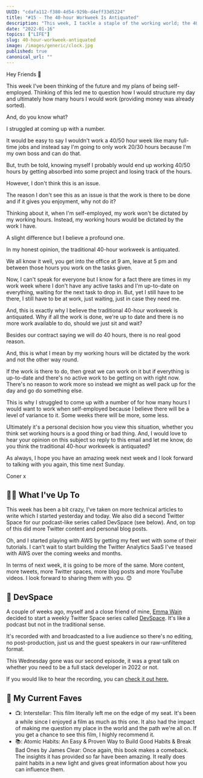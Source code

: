 ```yaml
---
UUID: "cdafa112-f380-4d54-929b-d4eff33d5224"
title: "#15 - The 40-hour Workweek Is Antiquated"
description: "This week, I tackle a staple of the working world; the 40-hour workweek. Is it time to rip it up and replace it? I think so and here's why."
date: "2022-01-16"
topics: ["LIFE"]
slug: 40-hour-workweek-antiquated
image: /images/generic/clock.jpg
published: true
canonical_url: ""
---
```


Hey Friends 👋

This week I've been thinking of the future and my plans of being self-employed. Thinking of this led me to question how I would structure my day and ultimately how many hours I would work (providing money was already sorted).

And, do you know what?

I struggled at coming up with a number.

It would be easy to say I wouldn't work a 40/50 hour week like many full-time jobs and instead say I'm going to only work 20/30 hours because I'm my own boss and can do that.

But, truth be told, knowing myself I probably would end up working 40/50 hours by getting absorbed into some project and losing track of the hours.

However, I don't think this is an issue.

The reason I don't see this as an issue is that the work is there to be done and if it gives you enjoyment, why not do it?

Thinking about it, when I'm self-employed, my work won't be dictated by my working hours. Instead, my working hours would be dictated by the work I have.

A slight difference but I believe a profound one.

In my honest opinion, the traditional 40-hour workweek is antiquated.

We all know it well, you get into the office at 9 am, leave at 5 pm and between those hours you work on the tasks given.

Now, I can't speak for everyone but I know for a fact there are times in my work week where I don't have any active tasks and I'm up-to-date on everything, waiting for the next task to drop in. But, yet I still have to be there, I still have to be at work, just waiting, just in case they need me.

And, this is exactly why I believe the traditional 40-hour workweek is antiquated. Why if all the work is done, we're up to date and there is no more work available to do, should we just sit and wait?

Besides our contract saying we will do 40 hours, there is no real good reason.

And, this is what I mean by my working hours will be dictated by the work and not the other way round.

If the work is there to do, then great we can work on it but if everything is up-to-date and there's no active work to be getting on with right now. There's no reason to work more so instead we might as well pack up for the day and go do something else.

This is why I struggled to come up with a number of for how many hours I would want to work when self-employed because I believe there will be a level of variance to it. Some weeks there will be more, some less.

Ultimately it's a personal decision how you view this situation, whether you think set working hours is a good thing or bad thing. And, I would love to hear your opinion on this subject so reply to this email and let me know, do you think the traditional 40-hour workweek is antiquated?

As always, I hope you have an amazing week next week and I look forward to talking with you again, this time next Sunday.

Coner x

## 🏃‍♂️ What I've Up To

This week has been a bit crazy, I've taken on more technical articles to write which I started yesterday and today. We also did a second Twitter Space for our podcast-like series called DevSpace (see below). And, on top of this did more Twitter content and personal blog posts.

Oh, and I started playing with AWS by getting my feet wet with some of their tutorials. I can't wait to start building the Twitter Analytics SaaS I've teased with AWS over the coming weeks and months.

In terms of next week, it is going to be more of the same. More content, more tweets, more Twitter spaces, more blog posts and more YouTube videos. I look forward to sharing them with you. 😊

## 🎤 DevSpace

A couple of weeks ago, myself and a close friend of mine, [Emma Wain](https://twitter.com/ewainy) decided to start a weekly Twitter Space series called [DevSpace](https://open.spotify.com/show/2UibpUTHcD8yNLVpBnXaRq?si=40c2b7a1de1241e3). It's like a podcast but not in the traditional sense.

It's recorded with and broadcasted to a live audience so there's no editing, no post-production, just us and the guest speakers in our raw-unfiltered format.

This Wednesday gone was our second episode, it was a great talk on whether you need to be a full stack developer in 2022 or not.

If you would like to hear the recording, you can [check it out here.](https://open.spotify.com/episode/5kd6ZlcGM3xAXfqzi60dPy?si=2483ad185bf74def)

## 💯 My Current Faves

- 📺: Interstellar: This film literally left me on the edge of my seat. It's been a while since I enjoyed a film as much as this one. It also had the impact of making me question my place in the world and the path we're all on. If you get a chance to see this film, I highly recommend it.
- 📚: Atomic Habits: An Easy & Proven Way to Build Good Habits & Break Bad Ones by James Clear: Once again, this book makes a comeback. The insights it has provided so far have been amazing. It really does paint habits in a new light and gives great information about how you can influence them.
